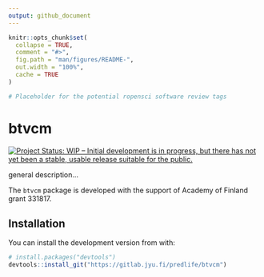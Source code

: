```yaml
---
output: github_document
---
```


<!-- README.md is generated from README.Rmd. Please edit that file -->

```r
knitr::opts_chunk$set(
  collapse = TRUE,
  comment = "#>",
  fig.path = "man/figures/README-",
  out.width = "100%",
  cache = TRUE
)
```

```r
# Placeholder for the potential ropensci software review tags
```

# btvcm

<!-- badges: start -->
[![Project Status: WIP – Initial development is in progress, but there has not yet been a stable, usable release suitable for the public.](https://www.repostatus.org/badges/latest/wip.svg)](https://www.repostatus.org/#wip)
<!-- badges: end -->

general description...

The `btvcm` package is developed with the support of Academy of 
Finland grant 331817. 

## Installation

You can install the development version from with:

```r
# install.packages("devtools")
devtools::install_git("https://gitlab.jyu.fi/predlife/btvcm")
```